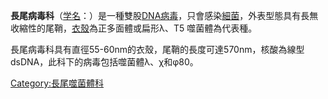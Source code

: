 {{Virusbox
|taxon=Siphoviridae
|subdivision=
*[[λ噬菌體屬|λ噬菌體屬]] λ-like viruses
*[[T1噬菌體屬|T1噬菌體屬]] T1-like viruses
*[[T5噬菌體屬|T5噬菌體屬]] T5-like viruses
*[[c2噬菌體屬|c2噬菌體屬]] c2-like viruses
*[[L5噬菌體屬|L5噬菌體屬]] L5-like viruses
*[[ψM1噬菌體屬|ψM1噬菌體屬]] ψM1-like viruses
*φC31-like viruses
*N15-like viruses
}}
'''長尾病毒科'''（[[学名|学名]]：{{lang|la|''Siphoviridae''}}）是一種雙股[[DNA病毒|DNA病毒]]，只會感染[[細菌|細菌]]，外表型態具有長無收縮性的尾鞘，[[衣殼|衣殼]]為正多面體或扁形λ、T5 噬菌體為代表種。

長尾病毒科具有直徑55-60nm的衣殼，尾鞘的長度可達570nm，核酸為線型dsDNA，此科下的病毒包括噬菌體λ、χ和φ80。
{{Taxonbar|from=Q6808}}

[[Category:長尾噬菌體科|Category:長尾噬菌體科]]


{{virus-stub}}